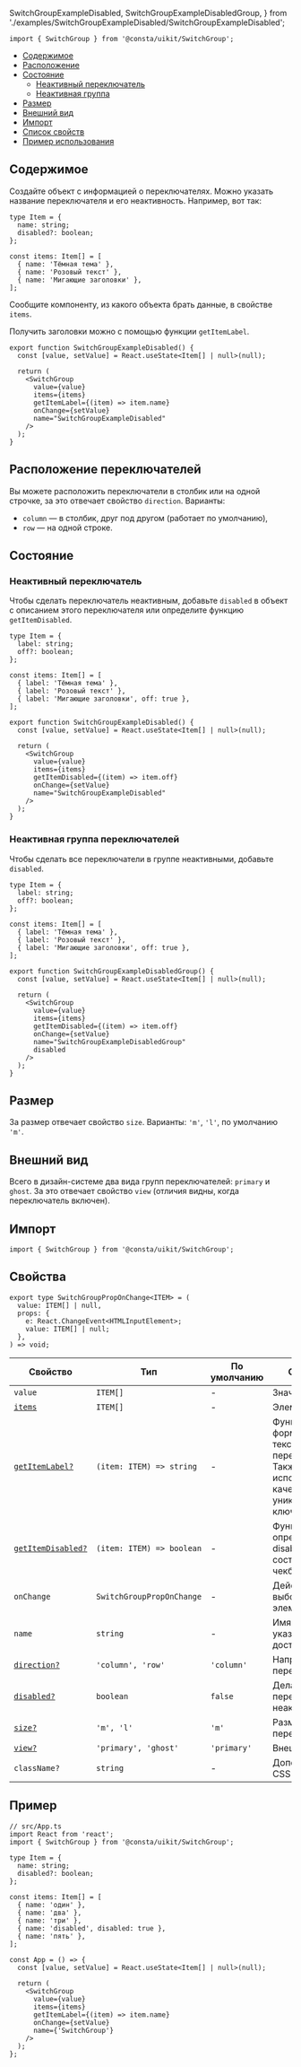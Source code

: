   SwitchGroupExampleDisabled,
  SwitchGroupExampleDisabledGroup,
} from './examples/SwitchGroupExampleDisabled/SwitchGroupExampleDisabled';

```tsx
import { SwitchGroup } from '@consta/uikit/SwitchGroup';
```

<MdxMenu>

- [Содержимое](#содержимое)
- [Расположение](#расположение-переключателей)
- [Состояние](#состояние)
  - [Неактивный переключатель](#неактивный-переключатель)
  - [Неактивная группа](#неактивная-группа-переключателей)
- [Размер](#размер)
- [Внешний вид](#внешний-вид)
- [Импорт](#импорт)
- [Список свойств](#свойства)
- [Пример использования](#пример)

</MdxMenu>

## Содержимое

Создайте объект с информацией о переключателях. Можно указать название переключателя и его неактивность. Например, вот так:

```tsx
type Item = {
  name: string;
  disabled?: boolean;
};

const items: Item[] = [
  { name: 'Тёмная тема' },
  { name: 'Розовый текст' },
  { name: 'Мигающие заголовки' },
];
```

Сообщите компоненту, из какого объекта брать данные, в свойстве `items`.

Получить заголовки можно с помощью функции `getItemLabel`.

```tsx
export function SwitchGroupExampleDisabled() {
  const [value, setValue] = React.useState<Item[] | null>(null);

  return (
    <SwitchGroup
      value={value}
      items={items}
      getItemLabel={(item) => item.name}
      onChange={setValue}
      name="SwitchGroupExampleDisabled"
    />
  );
}
```

<SwitchGroupExampleDisabled />

## Расположение переключателей

Вы можете расположить переключатели в столбик или на одной строчке, за это отвечает свойство `direction`. Варианты:

- `column` — в столбик, друг под другом (работает по умолчанию),
- `row` — на одной строке.

<SwitchGroupExampleDirection />

## Состояние

### Неактивный переключатель

Чтобы сделать переключатель неактивным, добавьте `disabled` в объект с описанием этого переключателя или определите функцию `getItemDisabled`.

```tsx
type Item = {
  label: string;
  off?: boolean;
};

const items: Item[] = [
  { label: 'Тёмная тема' },
  { label: 'Розовый текст' },
  { label: 'Мигающие заголовки', off: true },
];

export function SwitchGroupExampleDisabled() {
  const [value, setValue] = React.useState<Item[] | null>(null);

  return (
    <SwitchGroup
      value={value}
      items={items}
      getItemDisabled={(item) => item.off}
      onChange={setValue}
      name="SwitchGroupExampleDisabled"
    />
  );
}
```

<SwitchGroupExampleDisabled />

### Неактивная группа переключателей

Чтобы сделать все переключатели в группе неактивными, добавьте `disabled`.

```tsx
type Item = {
  label: string;
  off?: boolean;
};

const items: Item[] = [
  { label: 'Тёмная тема' },
  { label: 'Розовый текст' },
  { label: 'Мигающие заголовки', off: true },
];

export function SwitchGroupExampleDisabledGroup() {
  const [value, setValue] = React.useState<Item[] | null>(null);

  return (
    <SwitchGroup
      value={value}
      items={items}
      getItemDisabled={(item) => item.off}
      onChange={setValue}
      name="SwitchGroupExampleDisabledGroup"
      disabled
    />
  );
}
```

<SwitchGroupExampleDisabledGroup />

## Размер

За размер отвечает свойство `size`. Варианты: `'m'`, `'l'`, по умолчанию `'m'`.

<SwitchGroupExampleSize />

## Внешний вид

Всего в дизайн-системе два вида групп переключателей: `primary` и `ghost`. За это отвечает свойство `view` (отличия видны, когда переключатель включен).

<SwitchGroupExampleView />

## Импорт

```tsx
import { SwitchGroup } from '@consta/uikit/SwitchGroup';
```

## Свойства

```tsx
export type SwitchGroupPropOnChange<ITEM> = (
  value: ITEM[] | null,
  props: {
    e: React.ChangeEvent<HTMLInputElement>;
    value: ITEM[] | null;
  },
) => void;
```

| Свойство                                        | Тип                       | По умолчанию | Описание                                                                                                     |
| ----------------------------------------------- | ------------------------- | ------------ | ------------------------------------------------------------------------------------------------------------ |
| `value`                                         | `ITEM[]`                  | -            | Значение                                                                                                     |
| [`items`](#содержимое)                          | `ITEM[]`                  | -            | Элементы                                                                                                     |
| [`getItemLabel?`](#содержимое)                  | `(item: ITEM) => string`  | -            | Функция для формирования текста для переключателей. Также используется в качестве уникального ключа элемента |
| [`getItemDisabled?`](#неактивный-переключатель) | `(item: ITEM) => boolean` | -            | Функция для определения disabled состояния чекбокса                                                          |
| `onChange`                                      | `SwitchGroupPropOnChange` | -            | Действие при выборе элемента                                                                                 |
| `name`                                          | `string`                  | -            | Имя `<input>`, указывается для доступности                                                                   |
| [`direction?`](#расположение-переключателей)    | `'column', 'row'`         | `'column'`   | Направление переключателей                                                                                   |
| [`disabled?`](#неактивный-переключатель)        | `boolean`                 | `false`      | Делает группу переключателей неактивной                                                                      |
| [`size?`](#размер)                              | `'m', 'l'`                | `'m'`        | Размер группы переключателей                                                                                 |
| [`view?`](#внешний-вид)                         | `'primary', 'ghost'`      | `'primary'`  | Внешний вид                                                                                                  |
| `className?`                                    | `string`                  | -            | Дополнительные CSS-классы                                                                                    |

## Пример

```tsx
// src/App.ts
import React from 'react';
import { SwitchGroup } from '@consta/uikit/SwitchGroup';

type Item = {
  name: string;
  disabled?: boolean;
};

const items: Item[] = [
  { name: 'один' },
  { name: 'два' },
  { name: 'три' },
  { name: 'disabled', disabled: true },
  { name: 'пять' },
];

const App = () => {
  const [value, setValue] = React.useState<Item[] | null>(null);

  return (
    <SwitchGroup
      value={value}
      items={items}
      getItemLabel={(item) => item.name}
      onChange={setValue}
      name={'SwitchGroup'}
    />
  );
};
```
